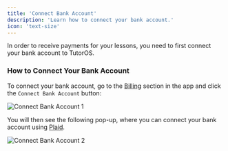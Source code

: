 ```yaml
---
title: 'Connect Bank Account'
description: 'Learn how to connect your bank account.'
icon: 'text-size'
---
```


In order to receive payments for your lessons, you need to first connect your bank account to TutorOS.

### How to Connect Your Bank Account

To connect your bank account, go to the [Billing](https://platform.tutoros.app/billing) section in the app and click the `Connect Bank Account` button:

![Connect Bank Account 1](/images/connect-bank-account-1.png)

You will then see the following pop-up, where you can connect your bank account using <a href="https://plaid.com" target="_blank">Plaid</a>.

![Connect Bank Account 2](/images/connect-bank-account-2.png)